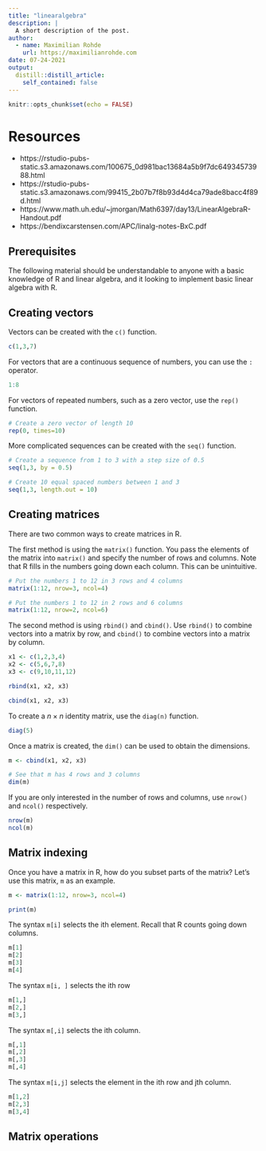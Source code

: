 ```yaml
---
title: "linearalgebra"
description: |
  A short description of the post.
author:
  - name: Maximilian Rohde
    url: https://maximilianrohde.com
date: 07-24-2021
output:
  distill::distill_article:
    self_contained: false
---
```



```r
knitr::opts_chunk$set(echo = FALSE)
```

# Resources

- https://rstudio-pubs-static.s3.amazonaws.com/100675_0d981bac13684a5b9f7dc64934573988.html
- https://rstudio-pubs-static.s3.amazonaws.com/99415_2b07b7f8b93d4d4ca79ade8bacc4f89d.html
- https://www.math.uh.edu/~jmorgan/Math6397/day13/LinearAlgebraR-Handout.pdf
- https://bendixcarstensen.com/APC/linalg-notes-BxC.pdf

## Prerequisites
The following material should be understandable to anyone with a basic knowledge of R and linear algebra, and it looking to implement basic linear algebra with R.

## Creating vectors
Vectors can be created with the `c()` function.
```r
c(1,3,7)
```

For vectors that are a continuous sequence of numbers, you can use the `:` operator.
```r
1:8
```

For vectors of repeated numbers, such as a zero vector, use the `rep()` function.
```r
# Create a zero vector of length 10
rep(0, times=10)
```

More complicated sequences can be created with the `seq()` function.
```r
# Create a sequence from 1 to 3 with a step size of 0.5
seq(1,3, by = 0.5)
```
```r
# Create 10 equal spaced numbers between 1 and 3
seq(1,3, length.out = 10)
```

## Creating matrices
There are two common ways to create matrices in R.

The first method is using the `matrix()` function. You pass the elements of the matrix into `matrix()` and specify the number of rows and columns. Note that R fills in the numbers going down each column. This can be unintuitive.

```r
# Put the numbers 1 to 12 in 3 rows and 4 columns
matrix(1:12, nrow=3, ncol=4)
```
```r
# Put the numbers 1 to 12 in 2 rows and 6 columns
matrix(1:12, nrow=2, ncol=6)
```

The second method is using `rbind()` and `cbind()`. Use `rbind()` to combine vectors into a matrix by row, and `cbind()` to combine vectors into a matrix by column.

```r
x1 <- c(1,2,3,4)
x2 <- c(5,6,7,8)
x3 <- c(9,10,11,12) 
```

```r
rbind(x1, x2, x3)
```

```r
cbind(x1, x2, x3)
```

To create a $n \times n$ identity matrix, use the `diag(n)` function.
```r
diag(5)
```

Once a matrix is created, the `dim()` can be used to obtain the dimensions.
```r
m <- cbind(x1, x2, x3)

# See that m has 4 rows and 3 columns
dim(m)
```

If you are only interested in the number of rows and columns, use `nrow()` and `ncol()` respectively.
```r
nrow(m)
ncol(m)
```


## Matrix indexing
Once you have a matrix in R, how do you subset parts of the matrix? Let's use this matrix, `m` as an example.

```r
m <- matrix(1:12, nrow=3, ncol=4)

print(m)
```

The syntax `m[i]` selects the ith element. Recall that R counts going down columns.
```r
m[1]
m[2]
m[3]
m[4]
```

The syntax `m[i, ]` selects the ith row
```r
m[1,]
m[2,]
m[3,]
```

The syntax `m[,i]` selects the ith column.
```r
m[,1]
m[,2]
m[,3]
m[,4]
```

The syntax `m[i,j]` selects the element in the ith row and jth column.
```r
m[1,2]
m[2,3]
m[3,4]
```

## Matrix operations


